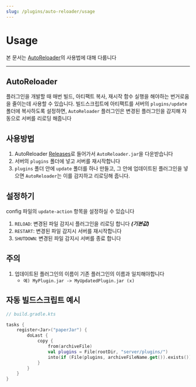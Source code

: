 ```yaml
---
slug: /plugins/auto-reloader/usage
---
```


# Usage

본 문서는 [AutoReloader](https://github.com/monun/auto-reloader)의 사용법에 대해 다룹니다

---

## AutoReloader
플러그인을 개발할 때 매번 빌드, 아티팩트 복사, 재시작 함수 실행을 해야하는 번거로움을 줄이는데 사용할 수 있습니다. 빌드스크립트에 아티팩트를 서버의 `plugins/update` 폴더에 복사하도록 설정하면, `AutoReloader` 플러그인은 변경된 플러그인을 감지해 자동으로 서버를 리로딩 해줍니다

## 사용방법
1. AutoReloader [Releases](https://github.com/monun/auto-reloader/releases)로 들어가서 `AutoReloader.jar`을 다운받습니다
2. 서버의 `plugins` 폴더에 넣고 서버를 재시작합니다
3. `plugins` 폴더 안에 `update` 폴더를 하나 만들고, 그 안에 업데이트된 플러그인을 넣으면 `AutoReloader`는 이를 감지하고 리로딩해 줍니다.

## 설정하기
config 파일의 `update-action` 항목을 설정하실 수 있습니다
1. `RELOAD`: 변경된 파일 감지시 플러그인을 리로딩 합니다 ***(기본값)***
2. `RESTART`: 변경된 파일 감지시 서버를 재시작합니다
3. `SHUTDOWN`:  변경된 파일 감지시 서버를 종료 합니다

## 주의
1. 업데이트된 플러그인의 이름이 기존 플러그인의 이름과 일치해야합니다
    - `예) MyPlugin.jar -> MyUpdatedPlugin.jar (x)`

## 자동 빌드스크립트 예시
```kotlin
// build.gradle.kts

tasks {
    register<Jar>("paperJar") {
        doLast {
            copy {
                from(archiveFile)
                val plugins = File(rootDir, "server/plugins/")
                into(if (File(plugins, archiveFileName.get()).exists()) File(plugins, "update") else plugins)
            }
        }
    }
}
```